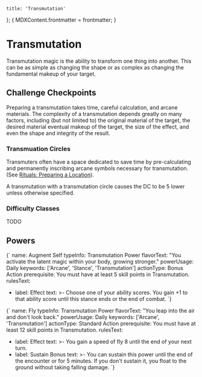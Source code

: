 
	title: 'Transmutation'
};
{
	MDXContent.frontmatter = frontmatter;
}

# Transmutation

Transmutation magic is the ability to transform one thing into another. This can
be as simple as changing the shape or as complex as changing the fundamental
makeup of your target.

## Challenge Checkpoints

Preparing a transmutation takes time, careful calculation, and arcane materials.
The complexity of a transmutation depends greatly on many factors, including (but
not limited to) the original material of the target, the desired material eventual makeup of the target,
the size of the effect, and even the shape and integrity of the result.

### Transmuation Circles

Transmuters often have a space dedicated to save time by
pre-calculating and permanently inscribing arcane symbols necessary for
transmutation. (See [Rituals:
Preparing a Location](/rules/rituals#Preparing-a-location)).

A transmutation with a transmutation circle causes the DC to be 5 lower unless
otherwise specified.

### Difficulty Classes

TODO

## Powers

<Power>{`
name: Augment Self
typeInfo: Transmutation Power
flavorText: "You activate the latent magic within your body, growing stronger."
powerUsage: Daily
keywords: ['Arcane', 'Stance', 'Transmutation']
actionType: Bonus Action
prerequisite: You must have at least 5 skill points in Transmutation.
rulesText:
- label: Effect
  text: >-
    Choose one of your ability scores. You gain +1 to that ability score until this stance ends or the end of combat.
`}</Power>

<Power>{`
name: Fly
typeInfo: Transmutation Power
flavorText: "You leap into the air and don't look back."
powerUsage: Daily
keywords: ['Arcane', 'Transmutation']
actionType: Standard Action
prerequisite: You must have at least 12 skill points in Transmutation.
rulesText:
- label: Effect
  text: >-
    You gain a speed of fly 8 until the end of your next turn.
- label: Sustain Bonus
  text: >-
    You can sustain this power until the end of the encounter or for 5 minutes. If you don't sustain it, you float to the ground without taking falling damage.
`}</Power>
